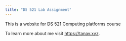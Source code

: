 ```yaml
---
title: "DS 521 Lab Assignment"
---
```


This is a website for DS 521 Computing platforms course

To learn more about me visit <https://tanav.xyz>.
